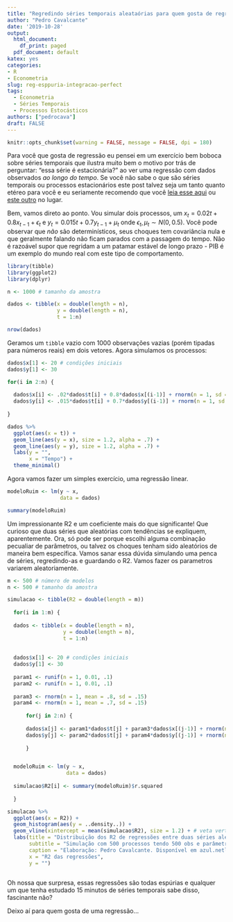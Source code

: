```yaml
---
title: "Regredindo séries temporais aleataórias para quem gosta de regressão"
author: "Pedro Cavalcante"
date: '2019-10-28'
output:
  html_document: 
    df_print: paged
  pdf_document: default
katex: yes
categories:
- R
- Econometria
slug: reg-esppuria-integracao-perfect
tags:
  - Econometria
  - Séries Temporais
  - Processos Estocásticos
authors: ["pedrocava"]
draft: FALSE
---
```


```R
knitr::opts_chunk$set(warning = FALSE, message = FALSE, dpi = 180)
```

Para você que gosta de regressão eu pensei em um exercício bem boboca sobre séries temporais que ilustra muito bem o motivo por trás de perguntar: "essa série é estacionária?" ao ver uma regressão com dados observados *ao longo do tempo*. Se você não sabe o que são séries temporais ou processos estacionários este post talvez seja um tanto quanto etéreo para você e eu seriamente recomendo que você [leia esse aqui](https://azul.netlify.com/2019/08/20/viz-estacionariedade-gganim/) ou [este outro](https://azul.netlify.com/2019/01/07/prob-animate/) no lugar.

Bem, vamos direto ao ponto. Vou simular dois processos, um $x_t = 0.02t + 0.8x_{t-1} + \epsilon_t$ e $y_t = 0.015t + 0.7y_{t-1} + \mu_t$ onde $\epsilon_t, \mu_t \sim N(0,0.5)$. Você pode observar que *não* são determinísticos, seus choques tem covariância nula e que geralmente falando não ficam parados com a passagem do tempo. Não é razoável supor que regridam a um patamar estável de longo prazo - PIB é um exemplo do mundo real com este tipo de comportamento.

```R

library(tibble)
library(ggplot2)
library(dplyr)

n <- 1000 # tamanho da amostra

dados <- tibble(x = double(length = n),
                y = double(length = n),
                t = 1:n)

nrow(dados)
```

Geramos um ``tibble`` vazio com $1000$ observações vazias (porém tipadas para números reais) em dois vetores. Agora simulamos os processos:

```R

dados$x[1] <- 20 # condições iniciais
dados$y[1] <- 30

for(i in 2:n) {
  
  dados$x[i] <- .02*dados$t[i] + 0.8*dados$x[(i-1)] + rnorm(n = 1, sd = 5)
  dados$y[i] <- .015*dados$t[i] + 0.7*dados$y[(i-1)] + rnorm(n = 1, sd = 5)
  
}

dados %>%
  ggplot(aes(x = t)) +
  geom_line(aes(y = x), size = 1.2, alpha = .7) +
  geom_line(aes(y = y), size = 1.2, alpha = .7) +
  labs(y = "",
       x = "Tempo") +
  theme_minimal()
```

Agora vamos fazer um simples exercício, uma regressão linear.

```R

modeloRuim <- lm(y ~ x, 
                 data = dados)

summary(modeloRuim)

```

Um impressionante R2 e um coeficiente mais do que significante! Que curioso que duas séries que aleatórias com tendências se expliquem, aparentemente. Ora, só pode ser porque escolhi alguma combinação pecualiar de parâmetros, ou talvez os choques tenham sido aleatórios de maneira bem específica. Vamos sanar essa dúvida simulando uma penca de séries, regredindo-as e guardando o R2. Vamos fazer os parametros variarem aleatoriamente.

```R
m <- 500 # número de modelos
n <- 500 # tamanho da amostra

simulacao <- tibble(R2 = double(length = m))
  
  for(i in 1:m) {
  
  dados <- tibble(x = double(length = n),
                  y = double(length = n),
                  t = 1:n)
    
    
  dados$x[1] <- 20 # condições iniciais
  dados$y[1] <- 30
  
  param1 <- runif(n = 1, 0.01, .1) 
  param2 <- runif(n = 1, 0.01, .1)
  
  param3 <- rnorm(n = 1, mean = .8, sd = .15)
  param4 <- rnorm(n = 1, mean = .7, sd = .15)
  
      for(j in 2:n) {
      
      dados$x[j] <- param1*dados$t[j] + param3*dados$x[(j-1)] + rnorm(n = 1, sd = 5)
      dados$y[j] <- param2*dados$t[j] + param4*dados$y[(j-1)] + rnorm(n = 1, sd = 5)
      
      }


  modeloRuim <- lm(y ~ x, 
                   data = dados)
  
  simulacao$R2[i] <- summary(modeloRuim)$r.squared
  
  }

simulacao %>%
  ggplot(aes(x = R2)) +
  geom_histogram(aes(y = ..density..)) +
  geom_vline(xintercept = mean(simulacao$R2), size = 1.2) + # veta vertical na média
  labs(title = "Distribuição dos R2 de regressões entre duas séries aleatórias com tendência",
       subtitle = "Simulação com 500 processos tendo 500 obs e parâmetros aleatórios",
       caption = "Elaboração: Pedro Cavalcante. Disponível em azul.netlify.com",
       x = "R2 das regressões",
       y = "")
  

```

Oh nossa que surpresa, essas regressões são todas espúrias e qualquer um que tenha estudado 15 minutos de séries temporais sabe disso, fascinante não?

Deixo aí para quem gosta de uma regressão...


